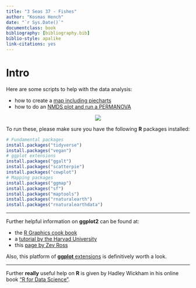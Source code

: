 ```yaml
---
title: "3 Seas 37 - Fishes"
author: "Kosmas Hench"
date: "`r Sys.Date()`"
documentclass: book
bibliography: [bibliography.bib]
biblio-style: apalike
link-citations: yes
---
```


# Intro

Here are some scripts to help with the data analysis:

- how to create a [map including piecharts](pie-map-template.html)
- how to do an [NMDS plot and run a PERMANOVA](nmdspermanova-template.html)

<center>![](intro.png)</center>

To run these, please make sure you have the following **R** packages installed:

```r
# Fundamental packages
install.packages("tidyverse")
install.packages("vegan")
# ggplot extensions
install.packages("ggalt")
install.packages("scatterpie")
install.packages("cowplot")
# Mapping packages
install.packages("ggmap")
install.packages("sf")
install.packages("maptools")
install.packages("rnaturalearth")
install.packages("rnaturalearthdata")
```

------

Further helpful information on **ggplot2** can be found at:

- the [R Graphics cook book](http://www.cookbook-r.com/Graphs/)
- a [tutorial by the Harvad University](http://tutorials.iq.harvard.edu/R/Rgraphics/Rgraphics.html#introduction)
- this [page by Zev Ross](http://zevross.com/blog/2014/08/04/beautiful-plotting-in-r-a-ggplot2-cheatsheet-3/)

Also, this platform of [**ggplot** extensions](http://www.ggplot2-exts.org/) is definitively worth a look.

------

Further **really** useful help on **R** is given by Hadley Wickham in his online book ["R for Data Science"](https://r4ds.had.co.nz/introduction.html).
